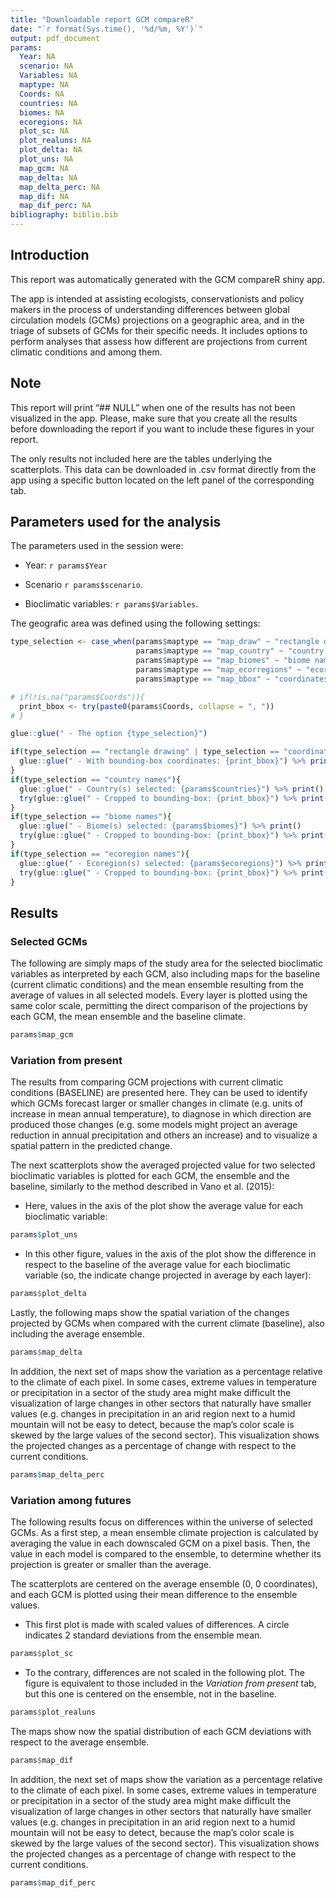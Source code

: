 ---
title: "Downloadable report GCM compareR"
date: "`r format(Sys.time(), '%d/%m, %Y')`"
output: pdf_document
params:
  Year: NA
  scenario: NA
  Variables: NA
  maptype: NA
  Coords: NA
  countries: NA
  biomes: NA
  ecoregions: NA
  plot_sc: NA
  plot_realuns: NA
  plot_delta: NA
  plot_uns: NA
  map_gcm: NA
  map_delta: NA
  map_delta_perc: NA
  map_dif: NA
  map_dif_perc: NA
bibliography: biblio.bib
---

## Introduction

This report was automatically generated with the GCM compareR shiny app.

The app is intended at assisting ecologists, conservationists and policy makers in the process of understanding differences between global circulation models (GCMs) projections on a geographic area, and in the triage of subsets of GCMs for their specific needs. It includes options to perform analyses that assess how different are projections from current climatic conditions and among them.


## Note

This report will print "## NULL" when one of the results has not been visualized in the app. Please, make sure that you create all the results before downloading the report if you want to include these figures in your report.

The only results not included here are the tables underlying the scatterplots. This data can be downloaded in .csv format directly from the app using a specific button located on the left panel of the corresponding tab.

## Parameters used for the analysis

The parameters used in the session were:

- Year: `r params$Year`

- Scenario `r params$scenario`. 

- Bioclimatic variables: `r params$Variables`. 

The geografic area was defined using the following settings:

```{r echo = FALSE}

type_selection <- case_when(params$maptype == "map_draw" ~ "rectangle drawing", 
                            params$maptype == "map_country" ~ "country names", 
                            params$maptype == "map_biomes" ~ "biome names", 
                            params$maptype == "map_ecorregions" ~ "ecoregion names", 
                            params$maptype == "map_bbox" ~ "coordinates box")

# if(!is.na("params$Coords")){
  print_bbox <- try(paste0(params$Coords, collapse = ", "))
# }

glue::glue(" - The option {type_selection}")

if(type_selection == "rectangle drawing" | type_selection == "coordinates box"){
  glue::glue(" - With bounding-box coordinates: {print_bbox}") %>% print()
}
if(type_selection == "country names"){
  glue::glue(" - Country(s) selected: {params$countries}") %>% print()
  try(glue::glue(" - Cropped to bounding-box: {print_bbox}") %>% print())
}
if(type_selection == "biome names"){
  glue::glue(" - Biome(s) selected: {params$biomes}") %>% print()
  try(glue::glue(" - Cropped to bounding-box: {print_bbox}") %>% print())
}
if(type_selection == "ecoregion names"){
  glue::glue(" - Ecoregion(s) selected: {params$ecoregions}") %>% print()
  try(glue::glue(" - Cropped to bounding-box: {print_bbox}") %>% print())
}


```


\newpage
## Results

### Selected GCMs

The following are simply maps of the study area for the selected bioclimatic variables as interpreted by each GCM, also including maps for the baseline (current climatic conditions) and the mean ensemble resulting from the average of values in all selected models. Every layer is plotted using the same color scale, permitting the direct comparison of the projections by each GCM, the mean ensemble and the baseline climate.

```{r, fig.width = 10, fig.height = 10, echo = FALSE}
params$map_gcm
```

\newpage
### Variation from present

The results from comparing GCM projections with current climatic conditions (BASELINE) are presented here. They can be used to identify which GCMs forecast larger or smaller changes in climate (e.g. units of increase in mean annual temperature), to diagnose in which direction are produced those changes (e.g. some models might project an average reduction in annual precipitation and others an increase) and to visualize a spatial pattern in the predicted change.

The next scatterplots show the averaged projected value for two selected bioclimatic variables is plotted for each GCM, the ensemble and the baseline, similarly to the method described in Vano et al. (2015):

- Here, values in the axis of the plot show the average value for each bioclimatic variable:

```{r echo = FALSE}
params$plot_uns
```

- In this other figure, values in the axis of the plot show the difference in respect to the baseline of the average value for each bioclimatic variable (so, the indicate change projected in average by each layer):

```{r echo = FALSE}
params$plot_delta
```

Lastly, the following maps show the spatial variation of the changes projected by GCMs when compared with the current climate (baseline), also including the average ensemble.

```{r, fig.width = 10, fig.height = 10, echo = FALSE}
params$map_delta
```

In addition, the next set of maps show the variation as a percentage relative to the climate of each pixel. In some cases, extreme values in temperature or precipitation in a sector of the study area might make difficult the visualization of large changes in other sectors that naturally have smaller values (e.g. changes in precipitation in an arid region next to a humid mountain will not be easy to detect, because the map's color scale is skewed by the large values of the second sector). This visualization shows the projected changes as a percentage of change with respect to the current conditions.

```{r, fig.width = 10, fig.height = 10, echo = FALSE}
params$map_delta_perc
```


\newpage
### Variation among futures

The following results focus on differences within the universe of selected GCMs. As a first step, a mean ensemble climate projection is calculated by averaging the value in each downscaled GCM on a pixel basis. Then, the value in each model is compared to the ensemble, to determine whether its projection is greater or smaller than the average.

The scatterplots are centered on the average ensemble (0, 0 coordinates), and each GCM is plotted using their mean difference to the ensemble values. 

- This first plot is made with scaled values of differences. A circle indicates 2 standard deviations from the ensemble mean.

```{r echo = FALSE}
params$plot_sc
```

- To the contrary, differences are not scaled in the following plot. The figure is equivalent to those included in the _Variation from present_ tab, but this one is centered on the ensemble, not in the baseline.

```{r echo = FALSE}
params$plot_realuns
```

The maps show now the spatial distribution of each GCM deviations with respect to the average ensemble.

```{r, fig.width = 10, fig.height = 10, echo = FALSE}
params$map_dif
```

In addition, the next set of maps show the variation as a percentage relative to the climate of each pixel. In some cases, extreme values in temperature or precipitation in a sector of the study area might make difficult the visualization of large changes in other sectors that naturally have smaller values (e.g. changes in precipitation in an arid region next to a humid mountain will not be easy to detect, because the map's color scale is skewed by the large values of the second sector). This visualization shows the projected changes as a percentage of change with respect to the current conditions.

```{r, fig.width = 10, fig.height = 10, echo = FALSE}
params$map_dif_perc
```


\newpage

